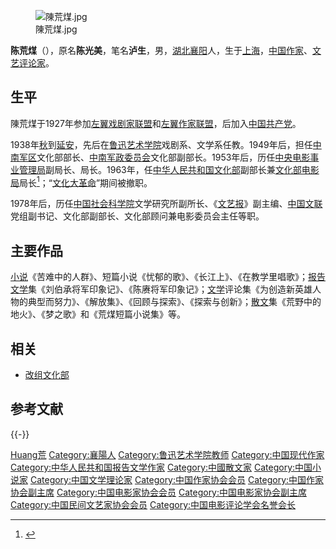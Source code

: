[[File:陳荒煤.jpg|thumb]]

'''陈荒煤'''（{{bd|1913年|12月23日|1996年|10月15日|catIdx=Chen陈}}），原名'''陈光美'''，笔名'''泸生'''，男，[[湖北|湖北]][[襄阳|襄阳]]人，生于[[上海|上海]]，[[中国|中国]][[作家|作家]]、[[文艺评论家|文艺评论家]]。

== 生平 ==
陳荒煤于1927年参加[[左翼戏剧家联盟|左翼戏剧家联盟]]和[[左翼作家联盟|左翼作家联盟]]，后加入[[中国共产党|中国共产党]]。

1938年[[秋|秋]]到[[延安|延安]]，先后在[[鲁迅艺术学院|鲁迅艺术学院]]戏剧系、文学系任教。1949年后，担任[[中南军区|中南军区]]文化部部长、[[中南军政委员会|中南军政委员会]]文化部副部长。1953年后，历任[[中央电影事业管理局|中央电影事业管理局]]副局长、局长。1963年，任[[中华人民共和国文化部|中华人民共和国文化部]]副部长兼[[文化部电影局|文化部电影局]]局长<ref>{{cite journal|author=周恩来|title=《中华人民共和国国务院公报》|journal=国务院命令|year=1963年|issue=17期|url=http://www.cnki.com.cn/Article/CJFDTotal-GWYB196317007.htm|accessdate=2014-12-13|archive-date=2014-12-14|archive-url=https://web.archive.org/web/20141214002843/http://www.cnki.com.cn/Article/CJFDTotal-GWYB196317007.htm|dead-url=no}}</ref>；“[[文化大革命|文化大革命]]”期间被撤职。

1978年后，历任[[中国社会科学院|中国社会科学院]]文学研究所副所长、《[[文艺报|文艺报]]》副主编、[[中国文联|中国文联]]党组副书记、文化部副部长、文化部顾问兼电影委员会主任等职。

== 主要作品 ==
[[小说|小说]]《苦难中的人群》、短篇小说《忧郁的歌》、《长江上》、《在教学里唱歌》；[[报告文学|报告文学]]集《刘伯承将军印象记》、《陈赓将军印象记》；[[文学|文学]]评论集《为创造新英雄人物的典型而努力》、《解放集》、《回顾与探索》、《探索与创新》；[[散文|散文]]集《荒野中的地火》、《梦之歌》和《荒煤短篇小说集》等。

== 相关 ==
* [[改组文化部|改组文化部]]

== 参考文献 ==
{{Reflist}}

{{-}}
{{中国近现代文学}}
{{Navboxes 
| title  = 陈荒煤在[[中国作家协会|中国作家协会]]的职务
| list1  =
{{中华全国文学工作者协会第一届全国委员会}}
{{中国作家协会第二届理事会}}
{{中国作家协会第三届理事会}}
{{中国作家协会第四届理事会}}
}}
{{Navboxes 
| title  = 陈荒煤在[[中国民间文艺家协会|中国民间文艺家协会]]的职务
| list1  =
{{中国民间文艺研究会第一届理事会}}
}}
{{Navboxes 
| title  = 陈荒煤在[[中国电影家协会|中国电影家协会]]的职务
| list1  =
{{中国电影工作者协会第三届理事会}}
{{中国电影家协会第四届理事会}}
}}
{{Navboxes 
| title  = 陈荒煤在[[中国文学艺术界联合会|中国文学艺术界联合会]]的职务
| list1  =
{{中国文学艺术界联合会第二届全国委员会}}
{{中国文学艺术界联合会第三届全国委员会}}
{{中国文学艺术界联合会第四届全国委员会}}
{{中国文学艺术界联合会第五届全国委员会}}
}}

{{Authority control}}
{{DEFAULTSORT:Chen陈}}
[[Category:陳姓|Huang荒]]
[[Category:襄陽人|Category:襄陽人]]
[[Category:鲁迅艺术学院教师|Category:鲁迅艺术学院教师]]
[[Category:中国现代作家|Category:中国现代作家]]
[[Category:中华人民共和国报告文学作家|Category:中华人民共和国报告文学作家]]
[[Category:中國散文家|Category:中國散文家]]
[[Category:中国小说家|Category:中国小说家]]
[[Category:中国文学理论家|Category:中国文学理论家]]
[[Category:中国作家协会会员|Category:中国作家协会会员]]
[[Category:中国作家协会副主席|Category:中国作家协会副主席]]
[[Category:中国电影家协会会员|Category:中国电影家协会会员]]
[[Category:中国电影家协会副主席|Category:中国电影家协会副主席]]
[[Category:中国民间文艺家协会会员|Category:中国民间文艺家协会会员]]
[[Category:中国电影评论学会名誉会长|Category:中国电影评论学会名誉会长]]